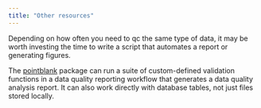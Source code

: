 ```yaml
---
title: "Other resources"
---
```


Depending on how often you need to qc the same type of data, it may be worth investing the time to write a script that automates a report or generating figures.

The [pointblank](https://rstudio.github.io/pointblank/index.html) package can run a suite of custom-defined validation functions in a data quality reporting workflow that generates a data quality analysis report. It can also work directly with database tables, not just files stored locally.
